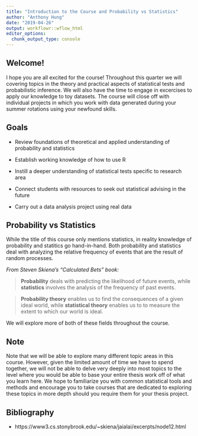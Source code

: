 ```yaml
---
title: "Introduction to the Course and Probability vs Statistics"
author: "Anthony Hung"
date: "2019-04-26"
output: workflowr::wflow_html
editor_options:
  chunk_output_type: console
---
```


## Welcome!

I hope you are all excited for the course! Throughout this quarter we will covering topics in the theory and practical aspects of statistical tests and probabilistic inference. We will also have the time to engage in excercises to apply our knowledge to toy datasets. The course will close off with individual projects in which you work with data generated during your summer rotations using your newfound skills.

## Goals

* Review foundations of theoretical and applied understanding of probability and statistics

* Establish working knowledge of how to use R

* Instill a deeper understanding of statistical tests specific to research area

* Connect students with resources to seek out statistical advising in the future

* Carry out a data analysis project using real data


## Probability vs Statistics

While the title of this course only mentions statistics, in reality knowledge of probability and statitics go hand-in-hand. Both probability and statistics deal with analyzing the relative frequency of events that are the result of random processes.

*From Steven Skiena's "Calculated Bets" book:*

>__Probability__ deals with predicting the likelihood of future events, while __statistics__ involves the analysis of the frequency of past events.

>__Probability theory__ enables us to find the consequences of a given ideal world, while __statistical theory__ enables us to to measure the extent to which our world is ideal.

We will explore more of both of these fields throughout the course.

## Note

Note that we will be able to explore many different topic areas in this course. However, given the limited amount of time we have to spend together, we will not be able to delve very deeply into most topics to the level where you would be able to base your entire thesis work off of what you learn here. We hope to familiarize you with common statistical tools and methods and encourage you to take courses that are dedicated to exploring these topics in more depth should you require them for your thesis project.

## Bibliography

* https://www3.cs.stonybrook.edu/~skiena/jaialai/excerpts/node12.html
